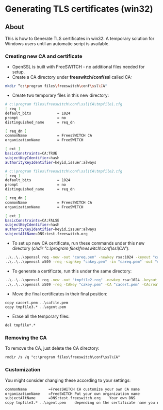 
# Generating TLS certificates (win32) 

 

## About

This is how to Generate TLS certificates in win32\. A temporary solution for Windows users until an automatic script is available.


### Creating new CA and certificate

* OpenSSL is built with FreeSWITCH - no additional files needed for setup.
* Create a CA directory under **freeswitch/conf/ssl** called CA:

```bash
mkdir “c:\program files\freeswitch\conf\ssl\CA"
```

* Create two temporary files in this new directory:

```bash
# c:\program files\freeswitch\conf\ssl\CA\tmpfile1.cfg
[ req ]
default_bits            = 1024
prompt                  = no
distinguished_name      = req_dn

[ req_dn ]
commonName              = FreesSWITCH CA
organizationName	    = FreeSWITCH

[ ext ]
basicConstraints=CA:TRUE
subjectKeyIdentifier=hash
authorityKeyIdentifier=keyid,issuer:always
```

```bash
# c:\program files\freeswitch\conf\ssl\CA\tmpfile2.cfg
[ req ]
default_bits            = 1024
prompt                  = no
distinguished_name      = req_dn

[ req_dn ]
commonName              = FreesSWITCH CA
organizationName	    = FreeSWITCH

[ ext ]
basicConstraints=CA:FALSE
subjectKeyIdentifier=hash
authorityKeyIdentifier=keyid,issuer:always
subjectAltName=DNS:test.freeswitch.org 
```

* To set up new CA certificate, run these commands under this new directory (_chdir "c:\\program files\\freeswitch\\conf\\ssl\\CA"_):

```bash
..\..\..\openssl req -new -out "careq.pem" -newkey rsa:1024 -keyout "cakey.pem" -config "tmpfile1.cfg" -nodes -sha1
..\..\..\openssl x509 -req -signkey "cakey.pem" -in "careq.pem" -out "cacert.pem" -extfile "tmpfile1.cfg" -extensions ext -days 365 -sha1
```

* To generate a certificate, run this under the same directory:

```bash
..\..\..\openssl req -new -out "tmpfile2.req" -newkey rsa:1024 -keyout "tmpfile3.key" -config "tmpfile2.cfg" -nodes -sha1
..\..\..\openssl x509 -req -CAkey "cakey.pem" -CA "cacert.pem" -CAcreateserial -in "tmpfile2.req" -out "tmpfile3.crt" -extfile "tmpfile2.cfg" -extensions ext -days 365 -sha1
```

* Move the final certificates in their final position:

```xml
copy cacert.pem ..\cafile.pem
copy tmpfile3.* ..\agent.pem
```

* Erase all the temporary files:

```xml
del tmpfile*.*
```

### Removing the CA

To remove the CA, just delete the CA directory:

```xml
rmdir /s /q "c:\program files\freeswitch\conf\ssl\CA"
```

### Customization

You might consider changing these according to your settings:

```xml
commonName		    =FreesSWITCH CA	customize your own CA name
organizationName	=FreeSWITCH	Put your own organization name
subjectAltName		=DNS:test.freeswitch.org	Your own DNS
copy tmpfile3.* ..\agent.pem	depending on the certificate name you need
```


